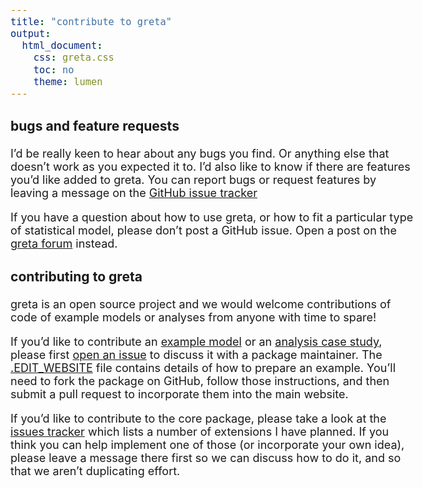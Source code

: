 ```yaml
---
title: "contribute to greta"
output:
  html_document:
    css: greta.css
    toc: no
    theme: lumen
---
```


<style type="text/css">
body{
  font-size: 18px;
}
</style>

### bugs and feature requests

I'd be really keen to hear about any bugs you find. Or anything else that doesn't work as you expected it to. I'd also like to know if there are features you'd like added to greta.
You can report bugs or request features by leaving a message on the [GitHub issue tracker](https://github.com/greta-dev/greta/issues)

If you have a question about how to use greta, or how to fit a particular type of statistical model, please don't post a GitHub issue. Open a post on the [greta forum](https://forum.greta-stats.org) instead.

### contributing to greta

greta is an open source project and we would welcome contributions of code of example models or analyses from anyone with time to spare!

If you'd like to contribute an [example model](articles/example_models.html) or an [analysis case study](articles/analyses/eight_schools.html), please first [open an issue]() to discuss it with a package maintainer. The [.EDIT_WEBSITE](https://github.com/greta-dev/greta/blob/master/.EDIT_WEBSITE.md) file contains details of how to prepare an example. You'll need to fork the package on GitHub, follow those instructions, and then submit a pull request to incorporate them into the main website.

If you'd like to contribute to the core package, please take a look at the [issues tracker](https://github.com/greta-dev/greta/issues) which lists a number of extensions I have planned. If you think you can help implement one of those (or incorporate your own idea), please leave a message there first so we can discuss how to do it, and so that we aren't duplicating effort.
